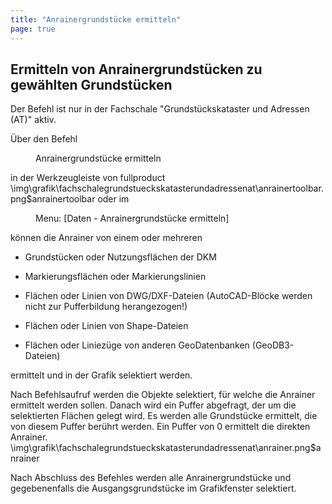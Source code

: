 ```yaml
---
title: "Anrainergrundstücke ermitteln"
page: true
---
```

## Ermitteln von Anrainergrundst&#252;cken zu gew&#228;hlten Grundst&#252;cken

<Success>
Der Befehl ist nur in der Fachschale &quot;Grundst&#252;ckskataster und Adressen (AT)&quot; aktiv.
</Success>

&#220;ber den Befehl  <Menu>Anrainergrundstücke ermitteln</Menu>  in der Werkzeugleiste von  <Placeholder>fullproduct</Placeholder><Image>\img\grafik\fachschalegrundstueckskatasterundadressenat\anrainertoolbar.png$anrainertoolbar</Image>
oder im  <Menu> Menu: [Daten - Anrainergrundstücke ermitteln] </Menu> 
k&#246;nnen die Anrainer von einem oder mehreren 

- Grundst&#252;cken oder Nutzungsfl&#228;chen der DKM

- Markierungsfl&#228;chen oder Markierungslinien

- Fl&#228;chen oder Linien von DWG/DXF-Dateien (AutoCAD-Bl&#246;cke werden nicht zur Pufferbildung herangezogen!)

- Fl&#228;chen oder Linien von Shape-Dateien

- Fl&#228;chen oder Liniez&#252;ge von anderen GeoDatenbanken (GeoDB3-Dateien)



ermittelt und in der Grafik selektiert werden.

Nach Befehlsaufruf werden die Objekte selektiert, f&#252;r welche die Anrainer ermittelt werden sollen.
Danach wird ein Puffer abgefragt, der um die selektierten Fl&#228;chen gelegt wird.
Es werden alle Grundst&#252;cke ermittelt, die von diesem Puffer ber&#252;hrt werden. 
Ein Puffer von 0 ermittelt die direkten Anrainer.<Image>\img\grafik\fachschalegrundstueckskatasterundadressenat\anrainer.png$anrainer</Image>

Nach Abschluss des Befehles werden alle Anrainergrundst&#252;cke und gegebenenfalls die Ausgangsgrundst&#252;cke im Grafikfenster selektiert.